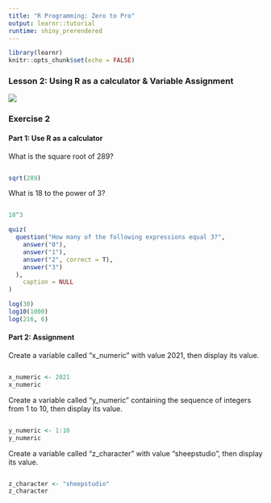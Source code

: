 ```yaml
---
title: "R Programming: Zero to Pro"
output: learnr::tutorial
runtime: shiny_prerendered
---
```


```r
library(learnr)
knitr::opts_chunk$set(echo = FALSE)
```


### Lesson 2: Using R as a calculator & Variable Assignment

![](https://youtu.be/jAzjcP1acec)

### Exercise 2

#### Part 1: Use R as a calculator

What is the square root of 289?
```r

```

```r
sqrt(289)
```


What is 18 to the power of 3?
```r

```

```r
18^3
```

 

```r
quiz(
  question("How many of the following expressions equal 3?",
    answer("0"),
    answer("1"),
    answer("2", correct = T),
    answer("3")
  ),
    caption = NULL
)
```

```r
log(30)
log10(1000)
log(216, 6)
```


#### Part 2: Assignment

Create a variable called "x_numeric" with value 2021, then display its value.
```r

```

```r
x_numeric <- 2021
x_numeric
```

Create a variable called "y_numeric" containing the sequence of integers from 1 to 10, then display its value.
```r

```

```r
y_numeric <- 1:10
y_numeric
```

Create a variable called "z_character" with value "sheepstudio", then display its value.
```r

```

```r
z_character <- "sheepstudio"
z_character
```
